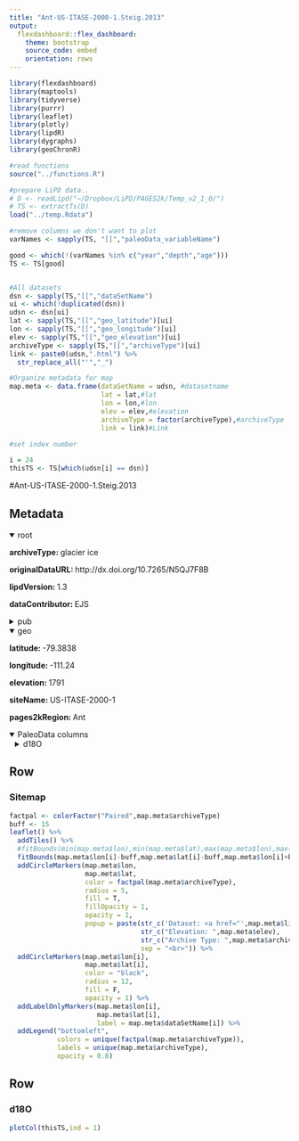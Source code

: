 ```yaml
---
title: "Ant-US-ITASE-2000-1.Steig.2013"
output: 
  flexdashboard::flex_dashboard:
    theme: bootstrap
    source_code: embed
    orientation: rows
---
```


```r
library(flexdashboard)
library(maptools)
library(tidyverse)
library(purrr)
library(leaflet)
library(plotly)
library(lipdR)
library(dygraphs)
library(geoChronR)

#read functions
source("../functions.R")

#prepare LiPD data..
# D <- readLipd("~/Dropbox/LiPD/PAGES2k/Temp_v2_1_0/")
# TS <- extractTs(D)
load("../temp.Rdata")

#remove columns we don't want to plot
varNames <- sapply(TS, "[[","paleoData_variableName")

good <- which(!(varNames %in% c("year","depth","age")))
TS <- TS[good]


#All datasets
dsn <- sapply(TS,"[[","dataSetName")
ui <- which(!duplicated(dsn))
udsn <- dsn[ui]
lat <- sapply(TS,"[[","geo_latitude")[ui]
lon <- sapply(TS,"[[","geo_longitude")[ui]
elev <- sapply(TS,"[[","geo_elevation")[ui]
archiveType <- sapply(TS,"[[","archiveType")[ui]
link <- paste0(udsn,".html") %>% 
  str_replace_all("'","_")

#Organize metadata for map
map.meta <- data.frame(dataSetName = udsn, #datasetname
                       lat = lat,#lat
                       lon = lon,#lon
                       elev = elev,#elevation
                       archiveType = factor(archiveType),#archiveType
                       link = link)#Link

#set index number

i = 24
thisTS <- TS[which(udsn[i] == dsn)]
```
#Ant-US-ITASE-2000-1.Steig.2013

Metadata {.sidebar}
-------------------------------------

<details open style="margin-left: 0px">
<summary>root</summary>
<p style="margin-left: 0px"><strong>archiveType: </strong>glacier ice
<p style="margin-left: 0px"><strong>originalDataURL: </strong>http://dx.doi.org/10.7265/N5QJ7F8B
<p style="margin-left: 0px"><strong>lipdVersion: </strong>1.3
<p style="margin-left: 0px"><strong>dataContributor: </strong>EJS
</details>
<details>
<summary>pub</summary>
<details style="margin-left: 10px">
<summary>pub1</summary>
<p style="margin-left: 10px"><strong>author: </strong>Steig, Eric J.;Ding, Qinghua;White, James W. C.;Küttel, Marcel;Rupper, Summer B.;Neumann, Thomas A.;Neff, Peter D.;Gallant, Ailie J. E.;Mayewski, Paul A.;Taylor, Kendrick C.;Hoffmann, Georg;Dixon, Daniel A.;Schoenemann, Spruce W.;Markle, Bradley R.;Fudge, Tyler J.;Schneider, David P.;Schauer, Andrew J.;Teel, Rebecca P.;Vaughn, Bruce H.;Burgener, Landon;Williams, Jessica;Korotkikh, Elena
<p style="margin-left: 10px"><strong>citeKey: </strong>steig2013recentclimateandicesheetc
<p style="margin-left: 10px"><strong>journal: </strong>Nature Geoscience
<p style="margin-left: 10px"><strong>volume: </strong>6
<p style="margin-left: 10px"><strong>pages: </strong>372-375
<p style="margin-left: 10px"><strong>pubYear: </strong>2013
<p style="margin-left: 10px"><strong>title: </strong>Recent climate and ice-sheet changes in West Antarctica compared with the past 2,000 years
<p style="margin-left: 10px"><strong>DOI: </strong>10.1038/ngeo1778
</details>
<details style="margin-left: 10px">
<summary>pub2</summary>
<p style="margin-left: 10px"><strong>author: </strong>Schneider, D. P.;Steig, E. J.
<p style="margin-left: 10px"><strong>citeKey: </strong>schneider2008icecoresrecordsignificant
<p style="margin-left: 10px"><strong>journal: </strong>Proceedings of the National Academy of Sciences
<p style="margin-left: 10px"><strong>volume: </strong>105
<p style="margin-left: 10px"><strong>pages: </strong>372-375
<p style="margin-left: 10px"><strong>pubYear: </strong>2008
<p style="margin-left: 10px"><strong>title: </strong>Ice cores record significant 1940s Antarctic warmth related to tropical climate variability
<p style="margin-left: 10px"><strong>DOI: </strong>10.1073/PNAS.0803627105
</details>
<details style="margin-left: 10px">
<summary>pub3</summary>
<p style="margin-left: 10px"><strong>author: </strong>Steig, E.J.
<p style="margin-left: 10px"><strong>citeKey: </strong>steig2013httpdxdoiorg107265n5qj7f8bDataCitation
<p style="margin-left: 10px"><strong>title: </strong>National Snow and Ice Data Center
</details>
</details>
<details open style="margin-left: 0px">
<summary>geo</summary>
<p style="margin-left: 0px"><strong>latitude: </strong>-79.3838
<p style="margin-left: 0px"><strong>longitude: </strong>-111.24
<p style="margin-left: 0px"><strong>elevation: </strong>1791
<p style="margin-left: 0px"><strong>siteName: </strong>US-ITASE-2000-1
<p style="margin-left: 0px"><strong>pages2kRegion: </strong>Ant
</details>
<details open>
<summary>PaleoData columns</summary>
<details style="margin-left: 10px">
<summary>d18O</summary>
<p style="margin-left: 10px"><strong>TSid: </strong>Ant_037
<p style="margin-left: 10px"><strong>variableName: </strong>d18O
<p style="margin-left: 10px"><strong>units: </strong>permil
<p style="margin-left: 10px"><strong>useInGlobalTemperatureAnalysis: </strong>TRUE
<details>
<summary>interpretation</summary>
<details style="margin-left: 20px">
<summary>1</summary>
<p style="margin-left: 20px"><strong>basis: </strong>prior theory
<p style="margin-left: 20px"><strong>interpDirection: </strong>positive
<p style="margin-left: 20px"><strong>scope: </strong>climate
<p style="margin-left: 20px"><strong>seasonality: </strong>subannual
<p style="margin-left: 20px"><strong>variable: </strong>T
<p style="margin-left: 20px"><strong>variableDetail: </strong>air@condensationLevel
</details>
</details>
</details>

Row
-----------------------------------------------------------------------

### Sitemap

```r
factpal <- colorFactor("Paired",map.meta$archiveType)
buff <- 15
leaflet() %>% 
  addTiles() %>% 
  #fitBounds(min(map.meta$lon),min(map.meta$lat),max(map.meta$lon),max(map.meta$lat)) %>% 
  fitBounds(map.meta$lon[i]-buff,map.meta$lat[i]-buff,map.meta$lon[i]+buff,map.meta$lat[i]+buff) %>% 
  addCircleMarkers(map.meta$lon, 
                   map.meta$lat, 
                   color = factpal(map.meta$archiveType),
                   radius = 5, 
                   fill = T,
                   fillOpacity = 1,
                   opacity = 1,
                   popup = paste(str_c('Dataset: <a href="',map.meta$link,'">',map.meta$dataSetName,'</a>'),
                                 str_c("Elevation: ",map.meta$elev),
                                 str_c("Archive Type: ",map.meta$archiveType),
                                 sep = "<br>")) %>%
  addCircleMarkers(map.meta$lon[i], 
                   map.meta$lat[i], 
                   color = "black",
                   radius = 12, 
                   fill = F,
                   opacity = 1) %>%
  addLabelOnlyMarkers(map.meta$lon[i], 
                      map.meta$lat[i], 
                      label = map.meta$dataSetName[i]) %>%
  addLegend("bottomleft",
            colors = unique(factpal(map.meta$archiveType)),
            labels = unique(map.meta$archiveType),
            opacity = 0.8)
```

Row {.tabset .tabset-fade}
-----------------------------------------------------------------------

### d18O
```r
plotCol(thisTS,ind = 1)
```
